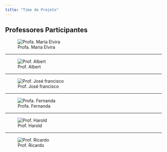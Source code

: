 ```yaml
---
title: "Time de Projeto"
---
```


## Professores Participantes

![Profa. Maria Elvira](images/time/elvira.png){fig-align="left"}

------------------------------------------------------------------------

![Prof. Albert](images/time/Albert.png){fig-align="left"}

------------------------------------------------------------------------

![Prof. José francisco](images/time/JF.png){fig-align="left"}

------------------------------------------------------------------------

![Profa. Fernanda](images/time/Fernanda.png){fig-align="left"}

------------------------------------------------------------------------

![Prof. Harold](images/time/Harold.png){fig-align="left"}

------------------------------------------------------------------------

![Prof. Ricardo](images/time/Accioly.png){fig-align="left"}
